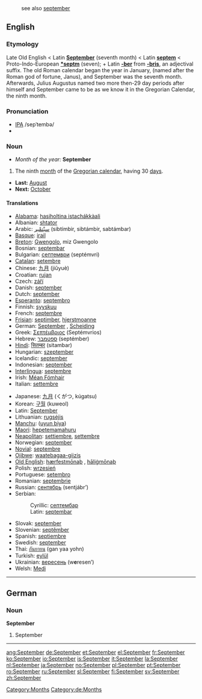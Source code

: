 :see also [[september]]

==English==
===Etymology===
Late Old English < Latin '''[[September#Latin|September]]''' (seventh month) < Latin '''[[septem]]''' < Proto-Indo-European '''[[*septm]]''' (seven); + Latin '''[[-ber]]''' from '''[[-bris]]''', an adjectival suffix. The old Roman calendar began the year in January, (named after the Roman god of fortune, Janus), and September was the seventh month.  Afterwards, Julius Augustus named two more then-29 day periods after himself and September came to be as we know it in the Gregorian Calendar, the ninth month.

===Pronunciation===
*[[w:IPA|IPA]] /sepˈtembə/
*{{audio|en-us-September.ogg|Audio (US)}}

===Noun===
*''Month of the year:'' '''September'''
#The ninth [[month]] of the [[Gregorian calendar]], having 30 [[day]]s.
*'''Last:''' [[August]]
*'''Next:''' [[October]]

====Translations====
{{top}}
*[[Alabama]]: [[hasiholtina istachákkàali]]
*Albanian: [[shtator]]
*Arabic: [[سبتمبر|سبْتمْبر]] (sibtímbir, sibtámbir, sabtámbar) {{m}}
*[[Basque]]: [[irail]]
*[[Breton]]: [[Gwengolo]], miz Gwengolo
*Bosnian: [[septembar#Bosnian|septembar]] {{m}}
*Bulgarian: [[септември]] (septémvri) {{m}}
*[[Catalan]]: [[setembre]]
*Chinese: [[九月]] (jiǔyuè)
*Croatian: [[rujan]] {{m}}
*Czech: [[září]] {{n}}
*Danish: [[september#Danish|september]]
*Dutch: [[september#Dutch|september]]
*[[Esperanto]]: [[septembro]]
*Finnish: [[syyskuu]]
*French: [[septembre]] {{m}}
*[[Frisian]]: [[septimber]], [[hjerstmoanne]]
*German: [[September#German|September]] {{m}}, [[Scheiding]] {{m}}
*Greek: [[Σεπτέμβριος]] (Septémvrios) {{m}}
*Hebrew: [[ספטמבר]] (septémber)
*[[Hindi]]: [[सितम्बर]] (sitambar)
*Hungarian: [[szeptember]]
*Icelandic: [[september#Icelandic|september]]
*Indonesian: [[september#Indonesian|september]]
*[[Interlingua]]: [[septembre]]
*Irish: [[Méan Fómhair]]
*Italian: [[settembre]] {{m}}
{{mid}}
*Japanese: [[九月]] (くがつ, kúgatsu)
*Korean: [[구월]] (kuweol)
*Latin: [[September#Latin|September]] {{m}}
*Lithuanian: [[rugsėjis]] {{m}}
*[[Manchu]]: ([[uyun biya]])
*[[Maori]]: [[hepetemamahuru]]
*[[Neapolitan]]: [[settiembre]], [[settembre]]
*Norwegian: [[september#Norwegian|september]]
*[[Novial]]: [[septembre]]
*[[Ojibwe]]: [[waatebagaa-giizis]]
*[[Old English]]: [[hærfestmonaþ|hærfestmōnaþ]] {{m}}, [[haligmonaþ|hāliġmōnaþ]] {{m}}
*Polish: [[wrzesień]] {{m}}
*Portuguese: [[setembro]] {{m}}
*Romanian: [[septembrie]]
*Russian: [[сентябрь]] (sentjábr’) {{m}}
*Serbian:
*:Cyrillic: [[септембар#Serbian|септембар]] {{m}}
*:Latin: [[septembar#Serbian|septembar]] {{m}}
*Slovak: [[september#Slovak|september]] {{m}}
*Slovenian: [[septêmber]] {{m}}
*Spanish: [[septiembre]] {{m}}
*Swedish: [[september#Swedish|september]]
*Thai: [[กันยายน]] (gan yaa yohn)
*Turkish: [[eylül]]
*Ukrainian: [[вересень]] (w'''e'''resen’) {{m}}
*Welsh: [[Medi]] {{m}}
{{bottom}}

[[Category:Months]]

----

==German==
===Noun===
'''September'''

#September
[[Category:de:Months]]
----
[[ang:September]]
[[de:September]]
[[et:September]]
[[el:September]]
[[fr:September]]
[[ko:September]]
[[io:September]]
[[is:September]]
[[it:September]]
[[la:September]]
[[nl:September]]
[[ja:September]]
[[no:September]]
[[pl:September]]
[[pt:September]]
[[ro:September]]
[[ru:September]]
[[sl:September]]
[[fi:September]]
[[sv:September]]
[[zh:September]]